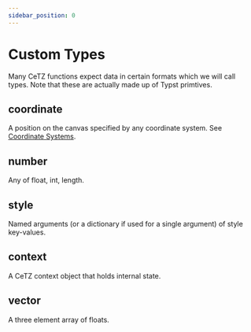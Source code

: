 ```yaml
---
sidebar_position: 0
---
```



# Custom Types
Many CeTZ functions expect data in certain formats which we will call types. Note that these are actually made up of Typst primtives.

## <Type>coordinate</Type>
A position on the canvas specified by any coordinate system. See [Coordinate Systems](coordinate-systems).

## <Type>number</Type>
Any of <Type>float</Type>, <Type>int</Type>, <Type>length</Type>.

## <Type>style</Type>
Named arguments (or a dictionary if used for a single argument) of style key-values.

## <Type>context</Type>
A CeTZ context object that holds internal state.

## <Type>vector</Type>
A three element <Type>array</Type> of <Type>float</Type>s.

